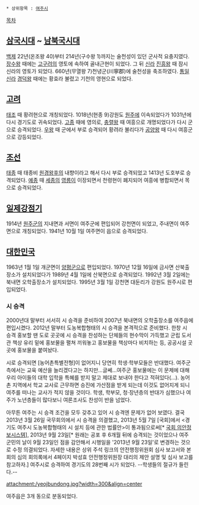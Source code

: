 * 상위항목 : [[여주시]]

[[목차]]
== [[삼국시대]] ~ [[남북국시대]] ==
[[백제]] 22년(온조왕 40)부터 214년(구수왕 1)까지는 술천성이 있던 군사적 요충지였다. [[장수왕]] 때에는 [[고구려]]의 영토에 속하여 골내근현이 되었다. 그 뒤 [[신라]] [[진흥왕]] 때 잠시 신라의 영토가 되었다. 660년(무열왕 7)천녕군(川寧郡)에 술천성을 축조하였다. [[통일신라]] [[경덕왕]] 때에는 황효라 불렸고 기천의 영현으로 되었다.

== [[고려]] ==
[[왕건|태조]] 때 황려현으로 개칭되었다. 1018년(현종 9)강원도 [[원주시|원주]]에 이속되었다가 1031년에 다시 경기도로 귀속되었다. [[고종]] 때에 영의로, [[충렬왕]] 때 여흥으로 개명되었다가 다시 군으로 승격되었다. [[우왕]] 때 군에서 부로 승격되어 황려라 불리다가 [[공양왕]] 때 다시 여흥군으로 강등되었다.

== [[조선]] ==
[[태종(조선)|태종]] 때 태종비 [[원경왕후]]의 내향이라고 해서 다시 부로 승격되었고 1413년 도호부로 승격되었다. [[예종]] 때 [[세종대왕|세종]]의 [[영릉]]이 이장되면서 천령현이 폐지되어 여흥에 병합되면서 목으로 승격되었다.

== [[일제강점기]] ==
1914년 [[원주시|원주군]]의 지내면과 서면이 여주군에 편입되어 강천면이 되었고, 주내면이 여주면으로 개칭되었다. 1941년 10월 1일 여주면이 읍으로 승격되었다.

== [[대한민국]] ==
1963년 1월 1일 개군면이 [[양평군]]으로 편입되었다. 1970년 12월 16일에 금사면 산북출장소가 설치되었다가 1989년 4월 1일에 산북면으로 승격되었다. 1992년 3월 2일에는 북내면 오학출장소가 설치되었다. 1995년 3월 1일 강천면 대둔리가 강원도 원주시로 편입되었다.

=== 시 승격 ===
2000년대 말부터 서서히 시 승격을 준비하여 2007년 북내면의 오학출장소를 여주읍에 편입시켰다. 2012년 말부터 도농복합형태의 시 승격을 본격적으로 준비했다. 한창 시 승격 홍보할 땐 도로 곳곳에 시 승격을 찬성하는 단체들의 현수막이 가득했고 군립 도서관 책상 유리 밑에 홍보물을 펼쳐 끼워놓고 홍보물을 책상마다 비치하는 등, 공공시설 곳곳에 홍보물을 붙여놨다.

시로 승격되면 [농어촌특별전형]이 없어지니 당연히 학생·학부모들은 반대했다. 여주군 측에서는 교육 예산을 늘리겠다고는 하지만…글쎄…여주군 홍보물에는 이 문제에 대해 우리 아이들의 대학 입학을 특혜를 받지 말고 제대로 보내야 한다고 적혀있다(…). 농어촌 지역에서 학교 교사로 근무하면 승진에 가산점을 받게 되는데 이것도 없어지게 되니 여주를 떠나는 교사가 적지 않을 것이다.
학생, 학부모, 청·장년층의 반대가 심했으나 여주가 노년층들이 많다보니 여론조사도 찬성이 반을 넘었다.

아무튼 여주는 시 승격 조건을 모두 갖추고 있어 시 승격엔 문제가 없어 보였다. 결국 2013년 3월 26일 국무회의에서 시 승격을 의결했고, 2013년 5월 7일 [국회]에서 <경기도 여주시 도농복합형태의 시 설치 등에 관한 법률안>이 통과됨으로써[* [http://likms.assembly.go.kr/bill/jsp/BillDetail.jsp?bill_id=ARC_T1Q3W0J3G2X9W1J0H0G5P3I8W7B5B0 국회 의안정보시스템]], 2013년 9월 23일[* 원래는 공포 후 6개월 뒤에 승격되는 것이었으나 여주군민의 날이 9월 23일인 점을 감안해서 시행일을 '2013년 9월 23일'로 변경하는 것으로 수정 의결되었다. 자세한 내용은 상위 주석 링크의 안전행정위원회 심사 보고서와 본회의 심의 회의록에서 4페이지 박성효 안전행정위원장 대리의 제안 설명 및 심사 보고를 참고하자.] 여주시로 승격하여 경기도의 28번째 시가 되었다. --학생들의 절규가 들린다.--

attachment:/yeojbundong.jpg?width=300&align=center

여주읍은 3개 동으로 분동되었다.
